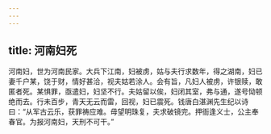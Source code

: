 ```yaml
---
---
---
```

title: 河南妇死
---




河南妇，世为河南民家。大兵下江南，妇被虏，姑与夫行求数年，得之湖南，妇已妻千户某，饶于财，情好甚洽，视夫姑若涂人。会有旨，凡妇人被虏，许银赎，敢匿者死。某惧罪，亟遣妇，妇坚不行。夫姑留以俟，妇闭其室，弗与通，遂号恸顿绝而去。行未百步，青天无云而雷，回视，妇已震死。钱唐白湛渊先生纪以诗曰：“从军古云乐，获罪祷应难。毋望明珠复，夫求破镜完。押衙逢义士，公主奉春官。为报河南妇，天刑不可干。”